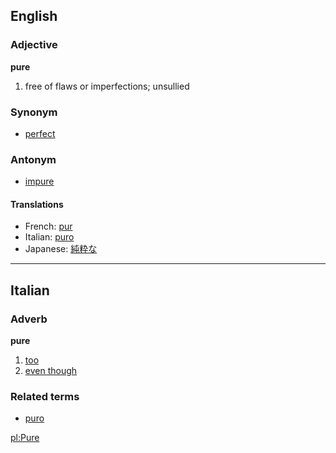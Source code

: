 ==English==
===Adjective===
'''pure'''

#free of flaws or imperfections; unsullied

===Synonym===
*[[perfect]]

===Antonym===
*[[impure]]

====Translations====
*French: [[pur]]
*Italian: [[puro]]
*Japanese: [[純粋]]な

----

==Italian==
===Adverb===
'''pure'''

# [[too]]
# [[even though]]

===Related terms===
*[[puro]]
[[pl:Pure]]